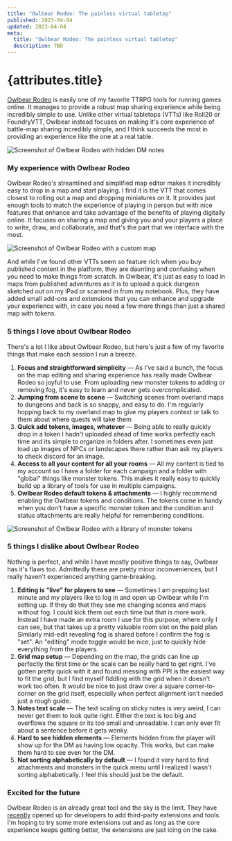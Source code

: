 ```yaml
---
title: "Owlbear Rodeo: The painless virtual tabletop"
published: 2023-04-04
updated: 2023-04-04
meta:
  title: "Owlbear Rodeo: The painless virtual tabletop"
  description: TBD
---
```


# {attributes.title}

[Owlbear Rodeo](https://www.owlbear.app/) is easily one of my favorite TTRPG
tools for running games online. It manages to provide a robust map sharing
experience while being incredibly simple to use. Unlike other virtual tabletops
(VTTs) like Roll20 or FoundryVTT, Owlbear instead focuses on making it's core
experience of battle-map sharing incredibly simple, and I think succeeds the
most in providing an experience like the one at a real table.

![Screenshot of Owlbear Rodeo with hidden DM notes](/images/articles/why-i-love-owlbear-rodeo/owlbear-1.png)

### My experience with Owlbear Rodeo

Owlbear Rodeo's streamlined and simplified map editor makes it incredibly easy
to drop in a map and start playing. I find it is the VTT that comes closest to
rolling out a map and dropping miniatures on it. It provides just enough tools
to match the experience of playing in person but with nice features that enhance
and take advantage of the benefits of playing digitally online. It focuses on
sharing a map and giving you and your players a place to write, draw, and
collaborate, and that's the part that we interface with the most.

![Screenshot of Owlbear Rodeo with a custom map](/images/articles/why-i-love-owlbear-rodeo/owlbear-3.png)

And while I've found other VTTs seem so feature rich when you buy published
content in the platform, they are daunting and confusing when you need to make
things from scratch. In Owlbear, it's just as easy to load in maps from
published adventures as it is to upload a quick dungeon sketched out on my iPad
or scanned in from my notebook. Plus, they have added small add-ons and
extensions that you can enhance and upgrade your experience with, in case you
need a few more things than just a shared map with tokens.

### 5 things I love about Owlbear Rodeo

There's a lot I like about Owlbear Rodeo, but here's just a few of my favorite
things that make each session I run a breeze.

1. **Focus and straightforward simplicity** &mdash; As I've said a bunch, the
   focus on the map editing and sharing experience has really made Owlbear Rodeo
   so joyful to use. From uploading new monster tokens to adding or removing
   fog, it's easy to learn and never gets overcomplicated.
2. **Jumping from scene to scene** &mdash; Switching scenes from overland maps
   to dungeons and back is so snappy, and easy to do. I'm regularly hopping back
   to my overland map to give my players context or talk to them about where
   quests will take them
3. **Quick add tokens, images, whatever** &mdash; Being able to really quickly
   drop in a token I hadn't uploaded ahead of time works perfectly each time and
   its simple to organize in folders after. I sometimes even just load up images
   of NPCs or landscapes there rather than ask my players to check discord for
   an image.
4. **Access to all your content for all your rooms** &mdash; All my content is
   tied to my account so I have a folder for each campaign and a folder with
   "global" things like monster tokens. This makes it really easy to quickly
   build up a library of tools for use in multiple campaigns.
5. **Owlbear Rodeo default tokens & attachments** &mdash; I highly recommend
   enabling the Owlbear tokens and conditions. The tokens come in handy when you
   don't have a specific monster token and the condition and status attachments
   are really helpful for remembering conditions.

![Screenshot of Owlbear Rodeo with a library of monster tokens](/images/articles/why-i-love-owlbear-rodeo/owlbear-5.png)

### 5 things I dislike about Owlbear Rodeo

Nothing is perfect, and while I have mostly positive things to say, Owlbear has
it's flaws too. Admittedly these are pretty minor inconveniences, but I really
haven't experienced anything game-breaking.

1. **Editing is “live” for players to see** &mdash; Sometimes I am prepping last
   minute and my players like to log in and open up Owlbear while I'm setting
   up. If they do that they see me changing scenes and maps without fog. I could
   kick them out each time but that is more work. Instead I have made an extra
   room I use for this purpose, where only I can see, but that takes up a pretty
   valuable room slot on the paid plan. Similarly mid-edit revealing fog is
   shared before I confirm the fog is "set". An "editing" mode toggle would be
   nice, just to quickly hide everything from the players.
2. **Grid map setup** &mdash; Depending on the map, the grids can line up
   perfectly the first time or the scale can be really hard to get right. I've
   gotten pretty quick with it and found messing with PPI is the easiest way to
   fit the grid, but I find myself fiddling with the grid when it doesn't work
   too often. It would be nice to just draw over a square corner-to-corner on
   the grid itself, especially when perfect alignment isn't needed just a rough
   guide.
3. **Notes text scale** &mdash; The text scaling on sticky notes is very weird,
   I can never get them to look quite right. Either the text is too big and
   overflows the square or its too small and unreadable. I can only ever fit
   about a sentence before it gets wonky.
4. **Hard to see hidden elements** &mdash; Elements hidden from the player will
   show up for the DM as having low opacity. This works, but can make them hard
   to see even for the DM.
5. **Not sorting alphabetically by default** &mdash; I found it very hard to
   find attachments and monsters in the quick menu until I realized I wasn't
   sorting alphabetically. I feel this should just be the default.

### Excited for the future

Owlbear Rodeo is an already great tool and the sky is the limit. They have
[recently](https://blog.owlbear.rodeo/owlbear-rodeo-2-0-beta-patch-9/) opened up
for developers to add third-party extensions and tools. I'm hoping to try some
more extensions out and as long as the core experience keeps getting better, the
extensions are just icing on the cake.
